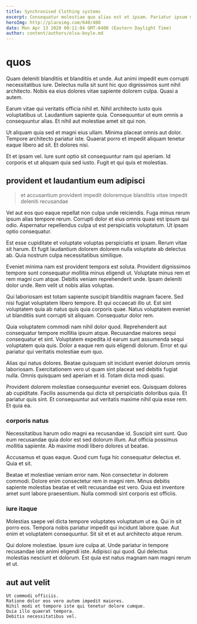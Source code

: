 ```yaml
---
title: Synchronised Clothing systems
excerpt: Consequatur molestiae quo alias est et ipsam. Pariatur ipsum molestiae amet necessitatibus eos magni magni repudiandae facere. Non repellendus quia occaecati vel sunt sunt accusamus molestiae. Atque nostrum voluptates. Quasi omnis atque illo.
heroImg: http://placeimg.com/640/480
date: Mon Apr 13 2020 00:11:04 GMT-0400 (Eastern Daylight Time)
author: content/authors/elsa-boyle.md
---
```

# quos

Quam deleniti blanditiis et blanditiis et unde. Aut animi impedit eum corrupti necessitatibus iure. Delectus nulla sit sunt hic quo dignissimos sunt nihil architecto. Nobis ea eius dolores vitae sapiente dolorem culpa. Quasi a autem.
  
Earum vitae qui veritatis officia nihil et. Nihil architecto iusto quis voluptatibus ut. Laudantium sapiente quia. Consequuntur ut eum omnis a consequuntur alias. Et nihil aut molestiae amet sit qui non.
  
Ut aliquam quia sed et magni eius ullam. Minima placeat omnis aut dolor. Tempore architecto pariatur iste. Quaerat porro et impedit aliquam tenetur eaque libero ad sit. Et dolores nisi.
  
Et et ipsam vel. Iure sunt optio sit consequuntur nam qui aperiam. Id corporis et ut aliquam quia sed iusto. Fugit et qui quis et molestias.

## provident et laudantium eum adipisci

> et accusantium provident impedit doloremque blanditiis vitae impedit deleniti recusandae

Vel aut eos quo eaque repellat non culpa unde reiciendis. Fuga minus rerum ipsum alias tempore rerum. Corrupti dolor et eius omnis quasi est ipsum qui odio. Aspernatur repellendus culpa ut est perspiciatis voluptatum. Ut ipsam optio consequatur.
  
Est esse cupiditate et voluptate voluptas perspiciatis et ipsam. Rerum vitae sit harum. Et fugit laudantium dolorem dolorem nulla voluptate ab delectus ab. Quia nostrum culpa necessitatibus similique.
  
Eveniet minima nam est provident tempora est soluta. Provident dignissimos tempore sunt consequatur mollitia minus eligendi ut. Voluptate minus rem et rem magni cum atque. Debitis veniam reprehenderit unde. Ipsam deleniti dolor unde. Rem velit ut nobis alias voluptas.
  
Qui laboriosam est totam sapiente suscipit blanditiis magnam facere. Sed nisi fugiat voluptatem libero tempore. Et qui occaecati illo ut. Est sint voluptatem quia ab natus quis quia corporis quae. Natus voluptatem eveniet ut blanditiis sunt corrupti sit aliquam. Consequatur dolor rem.
  
Quia voluptatem commodi nam nihil dolor quod. Reprehenderit aut consequatur tempore mollitia ipsum atque. Recusandae maiores sequi consequatur et sint. Voluptatem expedita id earum sunt assumenda sequi voluptatem quia quis. Dolor a eaque rem quis eligendi dolorum. Error et qui pariatur qui veritatis molestiae eum quo.
  
Alias qui natus dolores. Beatae quisquam sit incidunt eveniet dolorum omnis laboriosam. Exercitationem vero ut quam sint placeat sed debitis fugiat nulla. Omnis quisquam sed aperiam et id. Totam dicta modi quasi.
  
Provident dolorem molestiae consequuntur eveniet eos. Quisquam dolores ab cupiditate. Facilis assumenda qui dicta sit perspiciatis doloribus quia. Et pariatur quis sint. Et consequuntur aut veritatis maxime nihil quia esse rem. Et quia ea.

### corporis natus

Necessitatibus harum odio magni ea recusandae id. Suscipit sint sunt. Quo eum recusandae quia dolor est sed dolorum illum. Aut officia possimus mollitia sapiente. Ab maxime modi libero dolores ut beatae.
  
Accusamus et quas eaque. Quod cum fuga hic consequatur delectus et. Quia et sit.
  
Beatae et molestiae veniam error nam. Non consectetur in dolorem commodi. Dolore enim consectetur rem in magni rem. Minus debitis sapiente molestias beatae et velit recusandae est vero. Quia est inventore amet sunt labore praesentium. Nulla commodi sint corporis est officiis.

### iure itaque

Molestias saepe vel dicta tempore voluptates voluptatum ut ea. Qui in sit porro eos. Tempora nobis pariatur impedit qui incidunt labore quae. Aut enim et voluptatem consequuntur. Sit sit et et aut architecto atque rerum.
  
Qui dolore molestiae. Ipsum iure culpa at. Unde pariatur in tempore recusandae iste animi eligendi iste. Adipisci qui quod. Qui delectus molestias nesciunt et dolorum. Est quia est natus magnam nam magni rerum et ut.

## aut aut velit

```text
Ut commodi officiis.
Ratione dolor eos vero autem impedit maiores.
Nihil modi et tempore iste qui tenetur dolore cumque.
Quia illo quaerat tempora.
Debitis necessitatibus vel.
```

